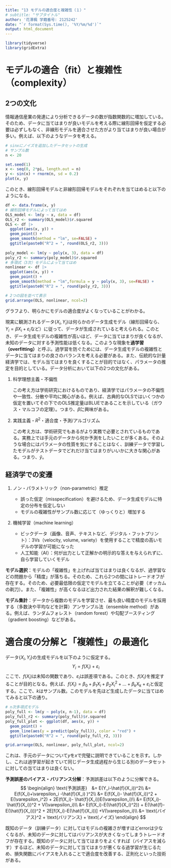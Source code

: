 ```yaml
---
title: "13 モデルの適合度と複雑性（１）"
# subtitle: "サブタイトル"
author: '花澤楓 学籍番号: 2125242'
date: "`r format(Sys.time(), '%Y/%m/%d')`"
output: html_document
---
```


```r
library(tidyverse)
library(gridExtra)
```

# モデルの適合（fit）と複雑性（complexity）

## 2つの文化
情報通信産業の発達により分析できるデータの数が指数関数的に増加している。そのため、データに当てはまりが良いモデルを考える際に線形回帰を仮定する必要は必ずしもなく、非線形モデルを適合させた方がより当てはまりが良い場合が多い。例えば、以下のようなデータを考える。
  
```r
# sinxにノイズを追加したデータセットの生成
# サンプル数
n <- 20

set.seed(1)
x <- seq(0, 2*pi, length.out = n)
y <- sin(x) + rnorm(n, sd = 0.2)
plot(x, y)
```

このとき、線形回帰モデルと非線形回帰モデルをそれぞれを当てはめると以下のようになる。

```r
df <- data.frame(x, y)
# 線形回帰モデルによって当てはめ
OLS_model <- lm(y ~ x, data = df)
OLS_r2 <- summary(OLS_model)$r.squared
OLS <- df |> 
  ggplot(aes(x, y)) + 
  geom_point() + 
  geom_smooth(method = "lm", se=FALSE) +
  ggtitle(paste0("R^2 = ", round(OLS_r2, 3)))
  
poly_model <- lm(y ~ poly(x, 3), data = df)
poly_r2 <- summary(poly_model)$r.squared
# 多項式（3次）モデルによって当てはめ 
nonlinear <- df |> 
  ggplot(aes(x, y)) + 
  geom_point() + 
  geom_smooth(method = "lm",formula = y ~ poly(x, 3), se=FALSE) +
  ggtitle(paste0("R^2 = ", round(poly_r2, 3)))

# 2つの図を並べて表示
grid.arrange(OLS, nonlinear, ncol=2)
```

グラフより、明らかにモデルの適合度がよくなっていることがわかる。

現実に観測されるデータ$\{X_i, Y_i\}$は何らかのデータ生成モデル（線形回帰なら、$Y_i = \beta X_i+\varepsilon_i$など）に従って、データが生成されていると考えられる。このとき、データ生成モデルの複雑性が高いほど、データに当てはまりが良くなるが、未知のデータに対する予測性能は低くなる。このような現象を**過学習（overfitting）**と呼ぶ。過学習を防ぐためには、データ生成モデルの複雑性とデータに当てはまりの良さのバランスを考える必要がある。また、伝統的な計量経済学では、モデル当てはまりを良くすることが目的ではなく、パラメータの推定を目的としている。データ分析において以下の2つの文化がある。

1. 科学理想主義・不偏性

    この考え方は学術研究におけるものであり、経済学ではパラメータの不偏性や一致性、分散や平均に関心がある。例えば、古典的なOLSではいくつかの仮定を置いてその下でのOLS推定量はBLUEであることを示している（ガウス・マルコフの定理）。つまり、$\hat{\beta}$に興味がある。

2. 実践主義・$R^2$・適合度・予測/アルゴリズム

    この考え方は、学術研究でもあるがより実務で必要とされているものである。実務上では手元のデータから何か予測をしたいことが多くある。そのような場合にはパラメータの性質を気にすることはなく、訓練データで学習したモデルがテストデータでどれだけ当てはまりがいいかに大きな関心がある。つまり、$\hat{y}$。
    

## 経済学での変遷

1. ノン・パラメトリック（non-parametric）推定

    - 誤った仮定（misspecification）を避けるため、データ生成モデルに特定の分布を仮定しない
    - モデルの複雑性がサンプル数に応じて（ゆっくりと）増加する
    
2. 機械学習（machine learning）

    - ビックデータ（画像、音声、テキストなど、デジタル・フットプリント）：3Vs（velocity, volume, variety）を使用することで精度の高いモデルの学習が可能になった
    - 人工知能（AI）：何が出力として正解かの明示的な答えを与えられずに、自ら学習していくモデル
    
**モデル選択**：モデルの「複雑性」を上げれば当てはまりは良くなるが、過学習などの問題から「精度」が落ちる。そのため、これら2つの間にはトレードオフが存在する。そのため、必要最低限の仮定でモデルを立てることが必要（オッカムの剃刀）。また、「複雑性」が高くなるほど出力された結果の解釈が難しくなる。

**モデル集計**：データから複数のモデルを学習させ、最も良い精度のモデルを採用する（多数決や平均などを計算）アンサンブル法（ensemble method）がある。例えば、ランダムフォレスト（random forest）や勾配ブースティング（gradient boosting）などがある。



# 適合度の分解と「複雑性」の最適化
データ$\{X_i, Y_i\}$の生成モデルを以下のように仮定する。
$$
Y_i = f(X_i) + \varepsilon_i
$$
ここで、$f(X_i)$は未知の関数であり、$\varepsilon_i$は誤差項である。このとき、$f(X_i)$を推定することが目的となる。例えば、$f(X_i) = \beta_0 + \beta_1 X_i + \beta_2 X_i^2 + \ldots + \beta_k X_k + \varepsilon_i$と仮定する。ここで、$k$はサンプル数。このモデルを先ほど生成したデータに当てはめてみると以下の通り。

```r
# n次多項式モデル
poly_full <- lm(y ~ poly(x, n-1), data = df)
poly_full_r2 <- summary(poly_full)$r.squared
poly_full_plot <- ggplot(df, aes(x, y)) +
  geom_point() +
  geom_line(aes(y = predict(poly_full)), color = "red") +
  ggtitle(paste0("R^2 = ", round(poly_full_r2, 3)))

grid.arrange(OLS, nonlinear, poly_full_plot, ncol=2)
```

これは、手元のデータについて$y$を$x$で完璧に説明できていることを示す。しかし、これは過学習が起きていて同じデータ生成過程から生じる別のデータセットに対しての当てはまりは良くない。



**予測誤差のバイアス・バリアンス分解**：予測誤差は以下のように分解できる。
$$
\begin{align}
\text{予測誤差}　&= E(Y_i-\hat{f}(X_i))^2\\
&= E(f(X_i)+\varepsilon_i -\hat{f}(X_i) )^2\\
&= E(f(X_i)- \hat{f}(X_i))^2 + E(\varepsilon_i^2) + 2E(f(X_i)- \hat{f}(X_i))E(\varepsilon_i)\\
&= E(f(X_i)- \hat{f}(X_i))^2 + V(\varepsilon_i)\\
&= E(f(X_i)-E(\hat{f}(X_i)^2)) + E(\hat{f}-E(\hat{f}(X_i)))^2 + 2E[f(X_i)-E(\hat{f}(X_i))] +V(\varepsilon_i)\\
&= \text{バイアス}^2 + \text{バリアンス} + \text{ノイズ}
\end{align}
$$

既知のデータ（訓練データ）に対してはモデルの複雑さが増すほどerrorは少なくなるが、未知のデータに対してはバリアンスが大きくなってしまうトレードオフが存在する。既知のデータに対して当てはまりをよくすれば（バイアスを減らす）するほど、未知のデータに対して当てはまりが悪くなる過学習が生じるため、損失関数にバイアスを入れることで適合度を改善する、正則化といった技術がある。














